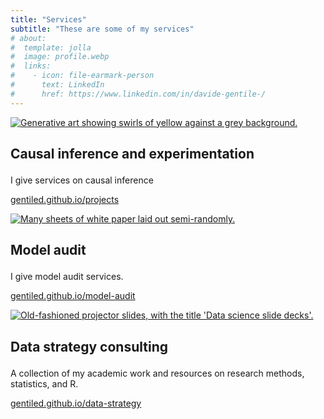 ```yaml
---
title: "Services"
subtitle: "These are some of my services"
# about:
#  template: jolla
#  image: profile.webp
#  links:
#    - icon: file-earmark-person
#      text: LinkedIn
#      href: https://www.linkedin.com/in/davide-gentile-/
---
```


<main class="content column-page" id="quarto-document-content">

<!-- <div class="banner"> -->

<!-- <div class="quarto-figure quarto-figure-center"> -->

<!-- <figure class="figure"> -->

<!-- <p><img src="image/danielle-4.jpg" class="circular img-fluid figure-img" alt="Greyscale profile  photo of the author with generative art superimposed." width="300"></p> -->

<!-- </figure> -->

<!-- </div> -->

<!-- <section id="danielle-navarro" class="level1 centered"> -->

<!-- <h1>Danielle Navarro</h1> -->

<!-- <p>Data scientist, recovering academic, and generative artist. Originally a mathematical psychologist, worked in tech for a bit, now a statistics lady in pharmacometrics. Author of various books, papers, and so forth. Chronic email ignorer.</p> -->

<!-- </section> -->

<!-- </div> -->

::: grid

::: {.g-col-12 .g-col-md-6 .g-col-xl-4}
::: {.card .h-100}
<a href="https://gentiled.github.io/projects/"><img src="images/projects.webp" alt="Generative art showing swirls of yellow against a grey background." class="card-img-top"/></a>

::: card-body
<h2 class="card-title anchored" id="causal-inference">

Causal inference and experimentation <a class="anchorjs-link " aria-label="Anchor" data-anchorjs-icon="" href="#causal-inference" style="font: 1em / 1 anchorjs-icons; padding-left: 0.375em;"></a>

</h2>

<p class="card-text">

I give services on causal inference

</p>
:::

::: card-footer
<p><a href="https://gentiled.github.io/causal-inference/" class="btn btn-primary">gentiled.github.io/projects</a></p>
:::
:::
:::

::: {.g-col-12 .g-col-md-6 .g-col-xl-4}
::: {.card .h-100}
<a href="https://gentiled.github.io/model-audit/"><img src="images/thoughts.webp" alt="Many sheets of white paper laid out semi-randomly." class="card-img-top"/></a>

::: card-body
<h2 class="card-title anchored" id="model-audit">

Model audit <a class="anchorjs-link " aria-label="Anchor" data-anchorjs-icon="" href="#blog" style="font: 1em / 1 anchorjs-icons; padding-left: 0.375em;"></a>

</h2>

<p class="card-text">

I give model audit services.

</p>
:::

::: card-footer
<p><a href="https://gentiled.github.io/model-audit/" class="btn btn-primary">gentiled.github.io/model-audit</a></p>
:::
:::
:::

::: {.g-col-12 .g-col-md-6 .g-col-xl-4}
::: {.card .h-100}
<a href="https://gentiled.github.io/data-strategy/"><img src="images/Roseto_degli_Abruzzo.jpg" alt="Old-fashioned projector slides, with the title &apos;Data science slide decks&apos;." class="card-img-top"/></a>

::: card-body
<h2 class="card-title anchored" id="data-strategy">

Data strategy consulting <a class="anchorjs-link " aria-label="Anchor" data-anchorjs-icon="" href="#data-strategy" style="font: 1em / 1 anchorjs-icons; padding-left: 0.375em;"></a>

</h2>

<p class="card-text">

A collection of my academic work and resources on research methods, statistics, and R. 

</p>
:::

::: card-footer
<p><a href="https://gentiled.github.io/data-strategy/" class="btn btn-primary">gentiled.github.io/data-strategy</a></p>
:::
:::
:::
:::

</main>